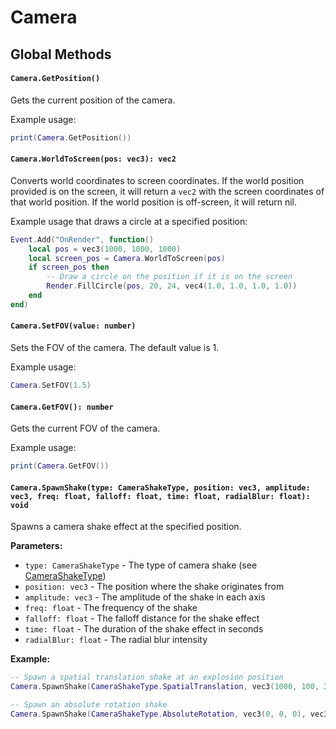 # Camera

## Global Methods


#### `Camera.GetPosition()`

Gets the current position of the camera.

Example usage:

```lua
print(Camera.GetPosition())
```

#### `Camera.WorldToScreen(pos: vec3): vec2`

Converts world coordinates to screen coordinates. If the world position provided is on the screen, it will return a `vec2` with the screen coordinates of that world position. If the world position is off-screen, it will return nil.

Example usage that draws a circle at a specified position:

```lua
Event.Add("OnRender", function()
    local pos = vec3(1000, 1000, 1000)
    local screen_pos = Camera.WorldToScreen(pos)
    if screen_pos then
        -- Draw a circle on the position if it is on the screen
        Render.FillCircle(pos, 20, 24, vec4(1.0, 1.0, 1.0, 1.0))
    end
end)
```


#### `Camera.SetFOV(value: number)`

Sets the FOV of the camera. The default value is 1.

Example usage:

```lua
Camera.SetFOV(1.5)
```

#### `Camera.GetFOV(): number`

Gets the current FOV of the camera.

Example usage:

```lua
print(Camera.GetFOV())
```

#### `Camera.SpawnShake(type: CameraShakeType, position: vec3, amplitude: vec3, freq: float, falloff: float, time: float, radialBlur: float): void`

Spawns a camera shake effect at the specified position.

**Parameters:**
- `type: CameraShakeType` - The type of camera shake (see [CameraShakeType](/shared-api/enums/camerashaketype))
- `position: vec3` - The position where the shake originates from
- `amplitude: vec3` - The amplitude of the shake in each axis
- `freq: float` - The frequency of the shake
- `falloff: float` - The falloff distance for the shake effect
- `time: float` - The duration of the shake effect in seconds
- `radialBlur: float` - The radial blur intensity

**Example:**
```lua
-- Spawn a spatial translation shake at an explosion position
Camera.SpawnShake(CameraShakeType.SpatialTranslation, vec3(1000, 100, 2000), vec3(1.0, 1.0, 1.0), 5.0, 10.0, 2.0, 0.5)

-- Spawn an absolute rotation shake
Camera.SpawnShake(CameraShakeType.AbsoluteRotation, vec3(0, 0, 0), vec3(0.5, 0.5, 0.5), 3.0, 15.0, 1.5, 0.3)
```
